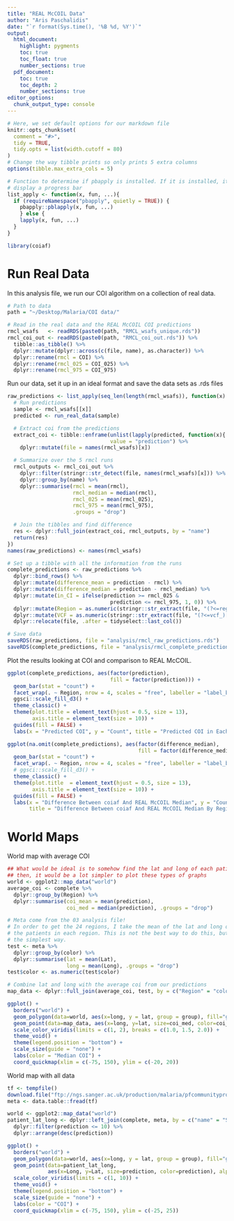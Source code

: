 ```yaml
---
title: "REAL McCOIL Data"
author: "Aris Paschalidis"
date: "`r format(Sys.time(), '%B %d, %Y')`"
output:
  html_document:
    highlight: pygments
    toc: true
    toc_float: true
    number_sections: true
  pdf_document:
    toc: true
    toc_depth: 2
    number_sections: true
editor_options:
  chunk_output_type: console
---
```


```r
# Here, we set default options for our markdown file
knitr::opts_chunk$set(
  comment = "#>",
  tidy = TRUE,
  tidy.opts = list(width.cutoff = 80)
)
# Change the way tibble prints so only prints 5 extra columns
options(tibble.max_extra_cols = 5)

# Function to determine if pbapply is installed. If it is installed, it will
# display a progress bar
list_apply <- function(x, fun, ...){
  if (requireNamespace("pbapply", quietly = TRUE)) {
    pbapply::pblapply(x, fun, ...)
    } else {
    lapply(x, fun, ...)
  }
}

library(coiaf)
```

# Run Real Data

In this analysis file, we run our COI algorithm on a collection of real data.

```r
# Path to data
path = "~/Desktop/Malaria/COI data/"

# Read in the real data and the REAL McCOIL COI predictions
rmcl_wsafs   <- readRDS(paste0(path, "RMCL_wsafs_unique.rds"))
rmcl_coi_out <- readRDS(paste0(path, "RMCL_coi_out.rds")) %>% 
  tibble::as_tibble() %>% 
  dplyr::mutate(dplyr::across(c(file, name), as.character)) %>% 
  dplyr::rename(rmcl = COI) %>% 
  dplyr::rename(rmcl_025 = COI_025) %>% 
  dplyr::rename(rmcl_975 = COI_975)
```

Run our data, set it up in an ideal format and save the data sets as .rds files

```r
raw_predictions <- list_apply(seq_len(length(rmcl_wsafs)), function(x) {
  # Run predictions
  sample <- rmcl_wsafs[[x]]
  predicted <- run_real_data(sample)

  # Extract coi from the predictions
  extract_coi <- tibble::enframe(unlist(lapply(predicted, function(x){ x$coi })),
                                 value = "prediction") %>%
    dplyr::mutate(file = names(rmcl_wsafs)[x])

  # Summarize over the 5 rmcl runs
  rmcl_outputs <- rmcl_coi_out %>%
    dplyr::filter(stringr::str_detect(file, names(rmcl_wsafs)[x])) %>%
    dplyr::group_by(name) %>%
    dplyr::summarise(rmcl = mean(rmcl),
                     rmcl_median = median(rmcl),
                     rmcl_025 = mean(rmcl_025),
                     rmcl_975 = mean(rmcl_975),
                     .groups = "drop")

  # Join the tibbles and find difference
  res <- dplyr::full_join(extract_coi, rmcl_outputs, by = "name")
  return(res)
})
names(raw_predictions) <- names(rmcl_wsafs)

# Set up a tibble with all the information from the runs
complete_predictions <- raw_predictions %>%
  dplyr::bind_rows() %>% 
  dplyr::mutate(difference_mean = prediction - rmcl) %>% 
  dplyr::mutate(difference_median = prediction - rmcl_median) %>%
  dplyr::mutate(in_CI = ifelse(prediction >= rmcl_025 & 
                                 prediction <= rmcl_975, 1, 0)) %>%
  dplyr::mutate(Region = as.numeric(stringr::str_extract(file, "(?<=region_)[:digit:]*"))) %>% 
  dplyr::mutate(VCF = as.numeric(stringr::str_extract(file, "(?<=vcf_)[:digit:]*"))) %>% 
  dplyr::relocate(file, .after = tidyselect::last_col())

# Save data
saveRDS(raw_predictions, file = "analysis/rmcl_raw_predictions.rds")
saveRDS(complete_predictions, file = "analysis/rmcl_complete_predictions.rds")
```

Plot the results looking at COI and comparison to REAL McCOIL.

```r
ggplot(complete_predictions, aes(factor(prediction), 
                                 fill = factor(prediction))) +
  geom_bar(stat = "count") + 
  facet_wrap(. ~ Region, nrow = 4, scales = "free", labeller = "label_both") + 
  ggsci::scale_fill_d3() +
  theme_classic() +
  theme(plot.title = element_text(hjust = 0.5, size = 13),
        axis.title = element_text(size = 10)) +
  guides(fill = FALSE) +
  labs(x = "Predicted COI", y = "Count", title = "Predicted COI in Each Region")

ggplot(na.omit(complete_predictions), aes(factor(difference_median), 
                                          fill = factor(difference_median))) +
  geom_bar(stat = "count") + 
  facet_wrap(. ~ Region, nrow = 4, scales = "free", labeller = "label_both") + 
  # ggsci::scale_fill_d3() +
  theme_classic() +
  theme(plot.title  = element_text(hjust = 0.5, size = 13),
        axis.title = element_text(size = 10)) +
  guides(fill = FALSE) +
  labs(x = "Difference Between coiaf And REAL McCOIL Median", y = "Count", 
       title = "Difference Between coiaf And REAL McCOIL Median By Region")
```

# World Maps

World map with average COI

```r
## What would be ideal is to somehow find the lat and long of each patient
## then, it would be a lot simpler to plot these types of graphs
world <- ggplot2::map_data("world")
average_coi <- complete %>% 
  dplyr::group_by(Region) %>% 
  dplyr::summarise(coi_mean = mean(prediction),
                   coi_med = median(prediction), .groups = "drop")

# Meta come from the 03 analysis file!
# In order to get the 24 regions, I take the mean of the lat and long of all
# the patients in each region. This is not the best way to do this, but it is
# the simplest way.
test <- meta %>% 
  dplyr::group_by(color) %>% 
  dplyr::summarise(lat = mean(Lat),
                   long = mean(Long), .groups = "drop")
test$color <- as.numeric(test$color)

# Combine lat and long with the average coi from our predictions
map_data <- dplyr::full_join(average_coi, test, by = c("Region" = "color"))

ggplot() +
  borders("world") +
  geom_polygon(data=world, aes(x=long, y = lat, group = group), fill="grey", alpha=0.3) +
  geom_point(data=map_data, aes(x=long, y=lat, size=coi_med, color=coi_med)) +
  scale_color_viridis(limits = c(1, 2), breaks = c(1.0, 1.5, 2.0)) + 
  theme_void() + 
  theme(legend.position = "bottom") +
  scale_size(guide = "none") + 
  labs(color = "Median COI") +
  coord_quickmap(xlim = c(-75, 150), ylim = c(-20, 20))
```

World map with all data

```r
tf <- tempfile()
download.file("ftp://ngs.sanger.ac.uk/production/malaria/pfcommunityproject/Pf6/Pf_6_samples.txt",tf)
meta <- data.table::fread(tf)

world <- ggplot2::map_data("world")
patient_lat_long <- dplyr::left_join(complete, meta, by = c("name" = "Sample")) %>% 
  dplyr::filter(prediction <= 10) %>% 
  dplyr::arrange(desc(prediction))

ggplot() +
  borders("world") +
  geom_polygon(data=world, aes(x=long, y = lat, group = group), fill="grey", alpha=0.3) +
  geom_point(data=patient_lat_long, 
             aes(x=Long, y=Lat, size=prediction, color=prediction), alpha=0.1) +
  scale_color_viridis(limits = c(1, 10)) +
  theme_void() + 
  theme(legend.position = "bottom") +
  scale_size(guide = "none") + 
  labs(color = "COI") +
  coord_quickmap(xlim = c(-75, 150), ylim = c(-25, 25))
```

